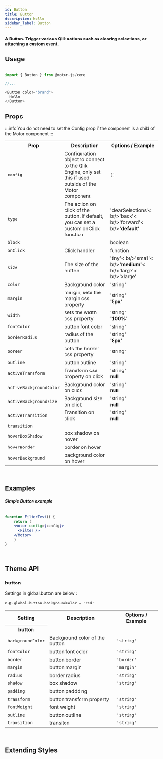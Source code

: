 ```yaml
---
id: Button
title: Button
description: hello
sidebar_label: Button
---
```


#### A Button. Trigger various Qlik actions such as clearing selections, or attaching a custom event.


## Usage

```javascript

import { Button } from @motor-js/core

//...

<Button color='brand'>
  Hello
</Button>

```


## Props

:::info
You do not need to set the Config prop if the component is a child of the Motor component
:::

<table>
  <tr>
    <th>Prop</th>
    <th>Description</th>
    <th>Options / Example</th>
  </tr>
  <tr>
    <td><code>config</code></td>
    <td>Configuration object to connect to the Qlik Engine, only set this if used outside of the Motor component</td>
    <td>{ }</td>
  </tr>
  <tr>
    <td><code>type</code></td>
    <td>The action on click of the button. If default, you can set a custom onClick function</td>
    <td>'clearSelections'< br/>'back'< br/>'forward'< br/><b>'default'</b></td>
  </tr>
  <tr>
    <td><code>block</code></td>
    <td></td>
    <td>boolean</td>
  </tr>
  <tr>
    <td><code>onClick</code></td>
    <td>Click handler</td>
    <td>function</td>
  </tr>
  <tr>
    <td><code>size</code></td>
    <td>The size of the button</td>
    <td>'tiny'< br/>'small'< br/><b>'medium'</b>< br/>'large'< br/>'xlarge'</td>
  </tr>
  <tr>
    <td><code>color</code></td>
    <td>Background color</td>
    <td>'string'</td>
  </tr>
  <tr>
    <td><code>margin</code></td>
    <td>margin, sets the margin css property</td>
    <td>'string' <br /> <b>'5px'</b></td>
  </tr>
  <tr>
    <td><code>width</code></td>
    <td>sets the width css property</td>
    <td>'string'<br /> <b>'100%'</b></td>
  </tr>
  <tr>
    <td><code>fontColor</code></td>
    <td>button font color</td>
    <td>'string'</td>
  </tr>
  <tr>
    <td><code>borderRadius</code></td>
    <td>radius of the button</td>
    <td>'string'<br /> <b>'8px'</b></td>
  </tr>
  <tr>
    <td><code>border</code></td>
    <td>sets the border css property</td>
    <td>'string'</td>
  </tr>
  <tr>
    <td><code>outline</code></td>
    <td>button outline</td>
    <td>'string'</td>
  </tr>
  <tr>
    <td><code>activeTransform</code></td>
    <td>Transform css property on click</td>
    <td>'string' <br /> <b>null</b></td>
  </tr>
  <tr>
    <td><code>activeBackgroundColor</code></td>
    <td>Background color on click</td>
    <td>'string' <br /> <b>null</b></td>
  </tr>
    <tr>
    <td><code>activeBackgroundSize</code></td>
    <td>Background size on click</td>
    <td>'string' <br /> <b>null</b></td>
  </tr>
  <tr>
    <td><code>activeTransition</code></td>
    <td>Transition on click</td>
    <td>'string' <br /> <b>null</b></td>
  </tr>
  <tr>
    <td><code>transition</code></td>
    <td></td>
    <td></td>
  </tr>
  <tr>
    <td><code>hoverBoxShadow</code></td>
    <td>box shadow on hover</td>
    <td></td>
  </tr>
  <tr>
    <td><code>hoverBorder</code></td>
    <td>border on hover</td>
    <td></td>
  </tr>
    <tr>
    <td><code>hoverBackground</code></td>
    <td>background color on hover</td>
    <td></td>
  </tr>
  </table>


<br />


## Examples

##### Simple Button example

```jsx live

function FilterTest() {
    return (
    <Motor config={config}>  
      <Filter />
    </Motor>
    )
}

```

<br />


## Theme API

### button

Settings in global.button are below :

e.g. <code>global.button.backgroundColor = 'red'</code>

<table>
  <tr>
    <th>Setting</th>
    <th>Description</th>
    <th>Options / Example</th>
  </tr>
  <tr>
    <th>button</th>
  </tr>
  <tr>
    <td><code>backgroundColor</code></td>
    <td>Background color of the button</td>
    <td><code>'string'</code></td>
  </tr>
  <tr>
    <td><code>fontColor</code></td>
    <td>button font color</td>
    <td><code>'string'</code></td>
  </tr>
  <tr>
    <td><code>border</code></td>
    <td>button border </td>
    <td><code>'border'</code></td>
  </tr>
  <tr>
    <td><code>margin</code></td>
    <td>button margin</td>
    <td><code>'margin'</code></td>
  </tr>
  <tr>
    <td><code>radius</code></td>
    <td>border radius</td>
    <td><code>'string'</code></td>
  </tr>
  <tr>
    <td><code>shadow</code></td>
    <td>box shadow</td>
    <td><code>'string'</code></td>
  </tr>
  <tr>
    <td><code>padding</code></td>
    <td>button paddding</td>
    <td><code></code></td>
  </tr>
  <tr>
    <td><code>transform</code></td>
    <td>button transform property</td>
    <td><code>'string'</code></td>
  </tr>
  <tr>
    <td><code>fontWeight</code></td>
    <td>font weight</td>
    <td><code>'string'</code></td>
  </tr>
  <tr>
    <td><code>outline</code></td>
    <td>button outline</td>
    <td><code>'string'</code></td>
  </tr>
  <tr>
    <td><code>transition</code></td>
    <td>transiton</td>
    <td><code>'string'</code></td>
  </tr>
</table>



<br />


## Extending Styles

<br />
